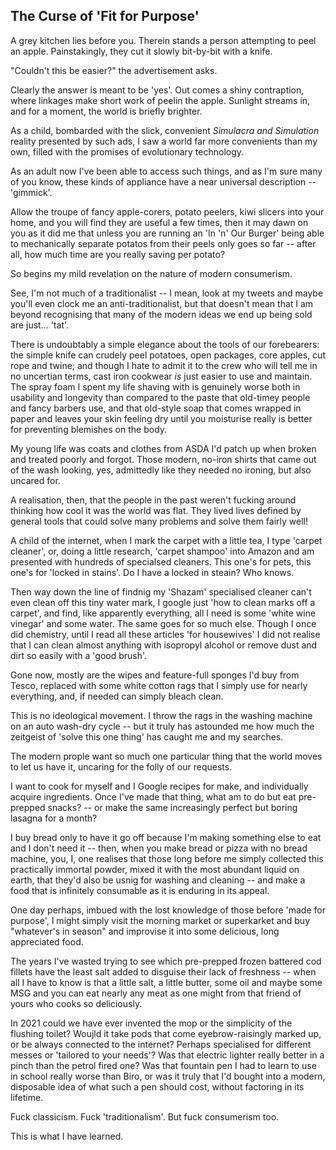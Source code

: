 The Curse of 'Fit for Purpose'
------------------------------

A grey kitchen lies before you. Therein stands a person attempting to peel an apple. Painstakingly, they cut it slowly bit-by-bit with a knife.

"Couldn't this be easier?" the advertisement asks.

Clearly the answer is meant to be 'yes'. Out comes a shiny contraption, where linkages make short work of peelin the apple. Sunlight streams in, and for a moment, the world is briefly brighter.

As a child, bombarded with the slick, convenient *Simulacra and Simulation* reality presented by such ads, I saw a world far more convenients than my own, filled with the promises of evolutionary technology.

As an adult now I've been able to access such things, and as I'm sure many of you know, these kinds of appliance have a near universal description -- 'gimmick'.

Allow the troupe of fancy apple-corers, potato peelers, kiwi slicers into your home, and you will find they are useful a few times, then it may dawn on you as it did me that unless you are running an 'In 'n' Our Burger' being able to mechanically separate potatos from their peels only goes so far -- after all, how much time are you really saving per potato?

So begins my mild revelation on the nature of modern consumerism.

See, I'm not much of a traditionalist -- I mean, look at my tweets and maybe you'll even clock me an anti-traditionalist, but that doesn't mean that I am beyond recognising that many of the modern ideas we end up being sold are just... 'tat'.

There is undoubtably a simple elegance about the tools of our forebearers: the simple knife can crudely peel potatoes, open packages, core apples, cut rope and twine; and though I hate to admit it to the crew who will tell me in no uncertian terms, cast iron cookwear *is* just easier to use and maintain. The spray foam I spent my life shaving with is genuinely worse both in usability and longevity than compared to the paste that old-timey people and fancy barbers use, and that old-style soap that comes wrapped in paper and leaves your skin feeling dry until you moisturise really is better for preventing blemishes on the body.

My young life was coats and clothes from ASDA I'd patch up when broken and treated poorly and forgot. Those modern, no-iron shirts that came out of the wash looking, yes, admittedly like they needed no ironing, but also uncared for.

A realisation, then, that the people in the past weren't fucking around thinking how cool it was the world was flat. They lived lives defined by general tools that could solve many problems and solve them fairly well!

A child of the internet, when I mark the carpet with a little tea, I type 'carpet cleaner', or, doing a little research, 'carpet shampoo' into Amazon and am presented with hundreds of specialsed cleaners. This one's for pets, this one's for 'locked in stains'. Do I have a locked in steain? Who knows.

Then way down the line of findnig my 'Shazam' specialised cleaner can't even clean off this tiny water mark, I google just 'how to clean marks off a carpet', and find, like apparently everything, all I need is some 'white wine vinegar' and some water. The same goes for so much else. Though I once did chemistry, until I read all these articles 'for housewives' I did not realise that I can clean almost anything with isopropyl alcohol or remove dust and dirt so easily with a 'good brush'.

Gone now, mostly are the wipes and feature-full sponges I'd buy from Tesco, replaced with some white cotton rags that I simply use for nearly everything, and, if needed can simply bleach clean.

This is no ideological movement. I throw the rags in the washing machine on an auto wash-dry cycle -- but it truly has astounded me how much the zeitgeist of 'solve this one thing' has caught me and my searches.

The modern prople want so much one particular thing that the world moves to let us have it, uncaring for the folly of our requests.

I want to cook for myself and I Google recipes for make, and individually acquire ingredients. Once I've made that thing, what am to do but eat pre-prepped snacks? -- or make the same increasingly perfect but boring lasagna for a month?

I buy bread only to have it go off because I'm making something else to eat and I don't need it -- then, when you make bread or pizza with no bread machine, you, I, one realises that those long before me simply collected this practically immortal powder, mixed it with the most abundant liquid on earth, that they'd also be usnig for washing and cleaning -- and make a food that is infinitely consumable as it is enduring in its appeal.

One day perhaps, imbued with the lost knowledge of those before 'made for purpose', I might simply visit the morning market or superkarket and buy "whatever's in season" and improvise it into some delicious, long appreciated food.

The years I've wasted trying to see which pre-prepped frozen battered cod fillets have the least salt added to disguise their lack of freshness -- when all I have to know is that a little salt, a little butter, some oil and maybe some MSG and you can eat nearly any meat as one might from that friend of yours who cooks so deliciously.

In 2021 could we have ever invented the mop or the simplicity of the flushing toilet? Woujld it take pods that come eyebrow-raisingly marked up, or be always connected to the internet? Perhaps specialised for different messes or 'tailored to your needs'? Was that electric lighter really better in a pinch than the petrol fired one? Was that fountain pen I had to learn to use in school really worse than Biro, or was it truly that I'd bought into a modern, disposable idea of what such a pen should cost, without factoring in its lifetime.

Fuck classicism. Fuck 'traditionalism'. But fuck consumerism too.

This is what I have learned.